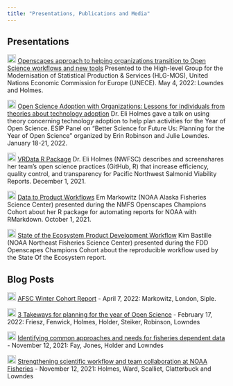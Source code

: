 ```yaml
---
title: "Presentations, Publications and Media"
---
```


## Presentations

<img src="https://raw.githubusercontent.com/FortAwesome/Font-Awesome/6.x/svgs/brands/youtube.svg" height="20"/> [Openscapes approach to helping organizations transition to Open Science workflows and new tools](https://www.youtube.com/watch?v=TuqgE2jc2ZQ) Presented to the High-level Group for the Modernisation of Statistical Production & Services (HLG-MOS), United Nations Economic Commission for Europe (UNECE). May 4, 2022: Lowndes and Holmes.

<img src="https://raw.githubusercontent.com/FortAwesome/Font-Awesome/6.x/svgs/brands/youtube.svg" height="20"/> [Open Science Adoption with Organizations: Lessons for individuals from theories about technology adoption](https://www.youtube.com/watch?v=hbFAkhNRpJw) Dr. Eli Holmes gave a talk on using theory concerning technology adoption to help plan activities for the Year of Open Science. ESIP Panel on "Better Science for Future Us: Planning for the Year of Open Science" organized by Erin Robinson and Julie Lowndes. January 18-21, 2022.

<img src="https://raw.githubusercontent.com/FortAwesome/Font-Awesome/6.x/svgs/brands/youtube.svg" height="20"/> [VRData R Package](https://www.youtube.com/watch?v=XNiwuEJvMno&t=1s) Dr. Eli Holmes (NWFSC) describes and screenshares her team's open science practices (GitHub, R) that increase efficiency, quality control, and transparency for Pacific Northwest Salmonid Viability Reports. December 1, 2021.

<img src="https://raw.githubusercontent.com/FortAwesome/Font-Awesome/6.x/svgs/brands/youtube.svg" height="20"/> [Data to Product Workflows](https://www.youtube.com/watch?v=S-w_74Pc908) Em Markowitz (NOAA Alaska Fisheries Science Center) presented during the NMFS Openscapes Champions Cohort about her R package for automating reports for NOAA with RMarkdown. October 1, 2021.

<img src="https://raw.githubusercontent.com/FortAwesome/Font-Awesome/6.x/svgs/regular/file-powerpoint.svg" height="20"/> [State of the Ecosystem Product Development Workflow](https://noaa-edab.github.io/presentations/20211015_Openscapes_Bastille.html#1) Kim Bastille (NOAA Northeast Fisheries Science Center) presented during the FDD Openscapes Champions Cohort about the reproducible workflow used by the State Of the Ecosystem report.


## Blog Posts
 
<img src="https://raw.githubusercontent.com/FortAwesome/Font-Awesome/6.x/svgs/solid/blog.svg" height="20"/> [AFSC Winter Cohort Report](https://www.openscapes.org/blog/2022/04/07/afsc-supportive-forum/) - April 7, 2022: Markowitz, London, Siple.

<img src="https://raw.githubusercontent.com/FortAwesome/Font-Awesome/6.x/svgs/solid/blog.svg" height="20"/>   [3 Takeways for planning for the year of Open Science](https://www.openscapes.org/blog/2022/02/17/esip-winter-2022/) - February 17, 2022: Friesz, Fenwick, Holmes, Holder, Steiker, Robinson, Lowndes

<img src="https://raw.githubusercontent.com/FortAwesome/Font-Awesome/6.x/svgs/solid/blog.svg" height="20"/>   [Identifying common approaches and needs for fisheries dependent data](https://www.openscapes.org/blog/2021/11/12/fdd-champions/) - November 12, 2021: Fay, Jones, Holder and Lowndes

<img src="https://raw.githubusercontent.com/FortAwesome/Font-Awesome/6.x/svgs/solid/blog.svg" height="20"/>   [Strengthening scientific workflow and team collaboration at NOAA Fisheries](https://www.openscapes.org/blog/2021/11/12/noaa-nmfs-champions/) - November 12, 2021: Holmes, Ward, Scalliet, Clatterbuck and Lowndes